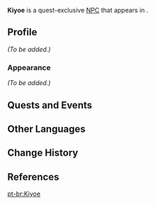 {{Meta
<!-- REMOVE THIS TEMPLATE AFTER ADDING MISSING INFO -->
|missing_NPC_profile  = yes
}}
{{Character Infobox
|image            = NPC Kiyoe.png
|voiceEN          = [[imdb:nm8686858|Natalie Hitzel]]<ref name="Natalie Hitzel">Twitter: [https://twitter.com/NatalieHitzel/status/1488267096496967682 EN VA Self Announcement] ([https://archive.ph/VLhM3 Archived])</ref>
|voiceCN          = 
|voiceJP          = 
|voiceKR          = 
|region           = Inazuma
|location         = Inazuma
|affiliation      = 
|title            = 
|type             = Quest NPC
}}
'''Kiyoe''' is a quest-exclusive [[NPC]] that appears in {{Quest|Unforeseen Circumstances}}.
<!--
==Location==
<gallery>
NPC Location Kiyoe.png|Kiyoe's location
NPC Location Kiyoe Context.png|Additional context
</gallery>
-->
==Profile==
<!-- detailed story/lore information goes here -->
''(To be added.)''

===Appearance===
''(To be added.)''

==Quests and Events==
{{Quests and Events}}

==Other Languages==
{{Other Languages
|default_hidden = 1
|en      = Kiyoe
|zhs     = 清惠
|zhs_rm  = Qīnghuì
|zht     = 清惠
|zht_rm  = Qīnghuì
|ja      = 清惠
|ja_rm   = Kiyoe
|ko      = 키요에
|es      = Kiyoe
|fr      = Kiyoe
|ru      = Киёэ
|th      = Kiyoe
|vi      = Kiyoe
|de      = Kiyoe
|id      = Kiyoe
|pt      = Kiyoe
|tr      = Kiyoe
|it      = Kiyoe
}}

==Change History==
{{Change History|2.2}}

==References==
{{Reflist}}

[[pt-br:Kiyoe]]